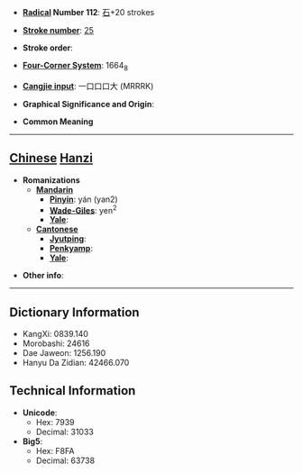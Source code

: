 * '''[[Wiktionary:Chinese radical index| Radical]] Number 112''': [[Wiktionary:Chinese radical index 石|石]]+20 strokes

* '''[[Wiktionary:Chinese total strokes index|Stroke number]]''': [[Wiktionary:Chinese total strokes index 25|25]]

* '''Stroke order''': 

* '''[[Wiktionary:Chinese four corner index|Four-Corner System]]''': 1664<sub>8</sub>

* '''[[Wiktionary:Chinese Cangjie index|Cangjie input]]''': 一口口口大 (MRRRK)

* '''Graphical Significance and Origin''': 

* '''Common Meaning'''

----

== [[Chinese]] [[Hanzi]] ==

* '''Romanizations'''
** '''[[Mandarin]]'''
*** '''[[Pinyin]]''': yán (yan2)
*** '''[[Wade-Giles]]''': yen<sup>2</sup>
*** '''[[Yale]]''': 
** '''[[Cantonese]]'''
*** '''[[Jyutping]]''':
*** '''[[Penkyamp]]''': 
*** '''[[Yale]]''': 

* '''Other info''': 

----

== Dictionary Information ==

* KangXi: 0839.140
* Morobashi: 24616
* Dae Jaweon: 1256.190
* Hanyu Da Zidian: 42466.070

== Technical Information ==

* '''Unicode''':
** Hex: 7939
** Decimal: 31033
* '''Big5''':
** Hex: F8FA
** Decimal: 63738